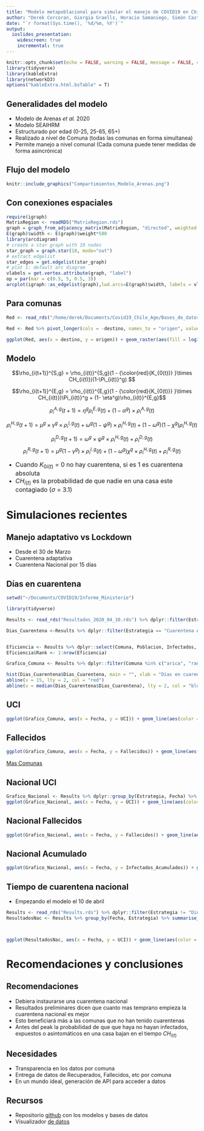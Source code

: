 ```yaml
---
title: "Modelo metapoblacional para simular el manejo de COVID19 en Chile"
author: "Derek Corcoran, Giorgia Graells, Horacio Samaniego, Simón Castillo, Pablo Marquet"
date: "`r format(Sys.time(), '%d/%m, %Y')`"
output:
  ioslides_presentation:
    widescreen: true
    incremental: true
---
```


```r
knitr::opts_chunk$set(echo = FALSE, warning = FALSE, message = FALSE, cache = TRUE, tidy = TRUE, tidy.opts = list(width.cutoff = 50))
library(tidyverse)
library(kableExtra)
library(networkD3)
options("kableExtra.html.bsTable" = T)
```


## Generalidades del modelo {.build}

* Modelo de Arenas *et al.* 2020
* Modelo SEAIHRM
* Estructurado por edad (0-25, 25-65, 65+)
* Realizado a nivel de Comuna (todas las comunas en forma simultanea)
* Permite manejo a nivel comunal (Cada comuna puede tener medidas de forma asincrónica)

## Flujo del modelo

```r
knitr::include_graphics("Compartimientos_Modelo_Arenas.png")
```


## Con conexiones espaciales

```r
require(igraph)
MatrixRegion <- readRDS("MatrixRegion.rds")
graph = graph_from_adjacency_matrix(MatrixRegion, "directed", weighted = T)
E(graph)$width <- E(graph)$weight*500
library(arcdiagram)
# create a star graph with 10 nodes
star_graph = graph.star(10, mode="out")
# extract edgelist
star_edges = get.edgelist(star_graph)
# plot 1: default arc diagram
vlabels = get.vertex.attribute(graph, "label")
op = par(mar = c(0.5, 5, 0.5, 3))
arcplot(igraph::as_edgelist(graph),lwd.arcs=E(graph)$width, labels = vlabels, cex.labels=0.8, horizontal=FALSE)
```


## Para comunas

```r
Red <- read_rds("/home/derek/Documents/Covid19_Chile_Age/Bases_de_datos/Datos_Chile/Probs_2020-04-13.rds")

Red <- Red %>% pivot_longer(cols = -destino, names_to = "origen", values_to = "Prob")

ggplot(Red, aes(x = destino, y = origen)) + geom_raster(aes(fill = log10(Prob))) + scale_fill_viridis_c() + scale_x_discrete(guide = guide_axis(check.overlap = TRUE)) + scale_y_discrete(guide = guide_axis(check.overlap = TRUE)) 
```

## Modelo

$$\rho_{i(t+1)}^{S,g} = \rho_{i(t)}^{S,g}(1 -  {\color{red}{K_{0(t)}} }\times CH_{i(t)})(1-\Pi_{i(t)}^g) $$

$$\rho_{i(t+1)}^{E,g} = \rho_{i(t)}^{E,g}(1 - {\color{red}{K_{0(t)}} }\times CH_{i(t)})\Pi_{i(t)}^g + (1- \eta^g)\rho_{i(t)}^{E,g}$$

$$\rho_i^{A,g}(t+1) = \eta^g\rho_i^{E,g}(t)+(1-\alpha^g)\times \rho_i^{A,g}(t)$$

$$\rho_i^{H,g}(t+1) = \mu^g\times \gamma^g \times \rho_i^{I,g}(t) + \omega^g(1 - \psi^g)\times \rho_i^{H,g}(t) + (1- \omega^g)(1-\chi^g)\rho_i^{H,g}(t)$$

$$\rho_i^{D,g}(t+1) = \omega^g \times \psi^g \times \rho_i^{H,g}(t) + \rho_i^{D,g}(t)$$
$$\rho_i^{R,g}(t+1) = \mu^g (1 -\gamma^g)\times \rho_i^{I,g}(t) + (1 - \omega^g) \chi^g \times \rho_i^{H,g}(t) + \rho_i^{R,g}(t)$$

* <font size="3">Cuando $K_{0i(t)}$ = 0 no hay cuarentena, si es 1 es cuarentena absoluta</font>
* <font size="3">$CH_{i(t)}$ es la probabilidad de que nadie en una casa este contagiado ($\sigma$ = 3.1)</font>


# Simulaciones recientes {.build}

## Manejo adaptativo vs Lockdown

* Desde el 30 de Marzo 
* Cuarentena adaptativa
* Cuarentena Nacional por 15 días

## Días en cuarentena

```r
setwd("~/Documents/COVID19/Informe_Ministerio")

library(tidyverse)

Results <- read_rds("Resultados_2020_04_10.rds") %>% dplyr::filter(Estrategia != "Sin Cuarentena") %>% ungroup() %>% mutate(Estrategia = ifelse(Estrategia == "Cuarentena General", "Cuarentena Nacional", "Cuarentena Adaptativa"))

Dias_Cuarentena <-Results %>% dplyr::filter(Estrategia == "Cuarentena Adaptativa")  %>% group_by(Comuna) %>% dplyr::filter(Cuarentena == "Cuarentena") %>% summarise(Dias_Cuarentena = n())


Eficiencia <- Results %>% dplyr::select(Comuna, Poblacion, Infectados, Estrategia, Fecha) %>% pivot_wider(names_from = Estrategia, values_from = Infectados) %>% mutate(Eficiencia = (`Cuarentena Nacional`/`Cuarentena Adaptativa`)) %>% group_by(Comuna) %>% dplyr::filter(Eficiencia == min(Eficiencia, na.rm = T)) %>% arrange(Eficiencia) %>% dplyr::mutate(Mitad = case_when(Eficiencia <= 0.5 ~ "Menos de la mitad", Eficiencia > 0.5  ~ "Mas de la mitad"))
Eficiencia$Rank <- 1:nrow(Eficiencia)

Grafico_Comuna <- Results %>% dplyr::filter(Comuna %in% c("arica", "rancagua", "puerto montt", "valdivia", "pudahuel", "punta arenas", "lo barnechea", "temuco", "ñuñoa")) 
```

```r
hist(Dias_Cuarentena$Dias_Cuarentena, main = "", xlab = "Días en cuarentena", ylab = "Frecuencia")
abline(v = 15, lty = 2, col = "red")
abline(v = median(Dias_Cuarentena$Dias_Cuarentena), lty = 2, col = "blue")
```



## UCI

```r
ggplot(Grafico_Comuna, aes(x = Fecha, y = UCI)) + geom_line(aes(color = Estrategia)) + facet_wrap(~Comuna) + theme_bw() + ylab("Hospitalizados críticos")+ scale_y_continuous(labels = scales::comma) + theme(legend.position = "bottom")
```

## Fallecidos

```r
ggplot(Grafico_Comuna, aes(x = Fecha, y = Fallecidos)) + geom_line(aes(color = Estrategia)) + facet_wrap(~Comuna) + theme_bw()+ scale_y_continuous(labels = scales::comma) + theme(legend.position = "bottom")
```

[Mas Comunas](https://www.ecoinformatica.net/COVID19.html)

## Nacional UCI

```r
Grafico_Nacional <- Results %>% dplyr::group_by(Estrategia, Fecha) %>% summarise_if(is.numeric, sum)
ggplot(Grafico_Nacional, aes(x = Fecha, y = UCI)) + geom_line(aes(color = Estrategia)) + theme_bw() + ylab("Hospitalizados críticos")+ scale_y_continuous(labels = scales::comma) + theme(legend.position = "bottom")
```

## Nacional Fallecidos

```r
ggplot(Grafico_Nacional, aes(x = Fecha, y = Fallecidos)) + geom_line(aes(color = Estrategia)) + theme_bw() + scale_y_continuous(labels = scales::comma) + theme(legend.position = "bottom")
```



## Nacional Acumulado

```r
ggplot(Grafico_Nacional, aes(x = Fecha, y = Infectados_Acumulados)) + geom_line(aes(color = Estrategia)) + theme_bw()  + scale_y_continuous(labels = scales::comma) + ylab("Infectados Acumulados") + theme(legend.position = "bottom")
```

## Tiempo de cuarentena nacional

* Empezando el modelo el 10 de abril

```r
Results <- read_rds("Results.rds") %>% dplyr::filter(Estrategia != "Dinámica") %>% mutate(Estrategia = str_replace(Estrategia, "Adaptativa 20 Abril", "Nacional 20 Abril"))
ResultadosNac <- Results %>% group_by(Fecha, Estrategia) %>% summarise_if(is.numeric, sum)



ggplot(ResultadosNac, aes(x = Fecha, y = UCI)) + geom_line(aes(color = Estrategia)) + theme_classic()

```


# Recomendaciones y conclusiones

## Recomendaciones

* Debiera instaurarse una cuarentena nacional
* Resultados preliminares dicen que cuanto mas temprano empieza la cuarentena nacional es mejor
* Esto beneficiará más a las comunas que no han tenido cuarentenas
* Antes del peak la probabilidad de que que haya no hayan infectados, expuestos o asintomáticos en una casa bajan en el tiempo $CH_{i(t)}$

## Necesidades

* Transparencia en los datos por comuna
* Entrega de datos de Recuperados, Fallecidos, etc por comuna
* En un mundo ideal, generación de API para acceder a datos

## Recursos

* Repositorio [github](https://github.com/derek-corcoran-barrios/Covid19_Chile_Age) con los modelos y bases de datos
* Visualizador [de datos](https://www.ecoinformatica.net/COVID19.html)